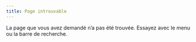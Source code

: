 ```yaml
---
title: Page introuvable
---
```


La page que vous avez demandé n'a pas été trouvée. Essayez avec le menu ou la barre de recherche.
